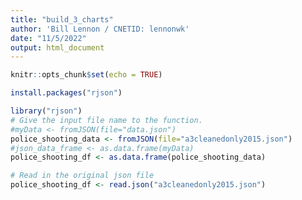 ```yaml
---
title: "build_3_charts"
author: 'Bill Lennon / CNETID: lennonwk'
date: "11/5/2022"
output: html_document
---
```


```r
knitr::opts_chunk$set(echo = TRUE)
```


```r
install.packages("rjson")
```

```r
library("rjson")
# Give the input file name to the function.
#myData <- fromJSON(file="data.json")
police_shooting_data <- fromJSON(file="a3cleanedonly2015.json")
#json_data_frame <- as.data.frame(myData)
police_shooting_df <- as.data.frame(police_shooting_data)
```

```r
# Read in the original json file
police_shooting_df <- read.json("a3cleanedonly2015.json")
```